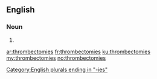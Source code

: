 ==English==

===Noun===
{{head|en|plural}}

# {{plural of|thrombectomy|lang=en|nocat=1}}

[[Category:English plurals ending in "-ies"]]

[[ar:thrombectomies]]
[[fr:thrombectomies]]
[[ku:thrombectomies]]
[[my:thrombectomies]]
[[no:thrombectomies]]